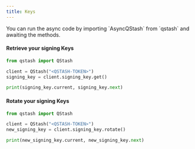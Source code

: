 ---
title: Keys
---

<Info>
  You can run the async code by importing `AsyncQStash` from `qstash`
  and awaiting the methods.
</Info>

#### Retrieve your signing Keys

```python
from qstash import QStash

client = QStash("<QSTASH-TOKEN>")
signing_key = client.signing_key.get()

print(signing_key.current, signing_key.next)
```

#### Rotate your signing Keys

```python
from qstash import QStash

client = QStash("<QSTASH-TOKEN>")
new_signing_key = client.signing_key.rotate()

print(new_signing_key.current, new_signing_key.next)
```

